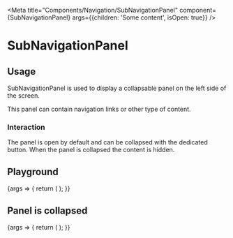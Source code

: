 
<Meta
  title="Components/Navigation/SubNavigationPanel"
  component={SubNavigationPanel}
  args={{children: 'Some content', isOpen: true}}
/>

# SubNavigationPanel

## Usage

SubNavigationPanel is used to display a collapsable panel on the left side of the screen.

This panel can contain navigation links or other type of content.

### Interaction

The panel is open by default and can be collapsed with the dedicated button.
When the panel is collapsed the content is hidden.

## Playground

<Canvas>
  <Story name="Standard">
    {args => {
      return (
        <SpaceContainer height={200}>
          <SubNavigationPanel {...args} />
        </SpaceContainer>
      );
    }}
  </Story>
</Canvas>

<ArgsTable story="Standard" />

## Panel is collapsed

<Canvas>
  <Story name="Collapsed">
    {args => {
      return (
        <SpaceContainer height={200}>
          <SubNavigationPanel {...args} isOpen={false} />
        </SpaceContainer>
      );
    }}
  </Story>
</Canvas>
